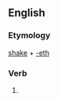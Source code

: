 ==English==

===Etymology===
[[shake]] + [[-eth]]

===Verb===
{{en-verb form}}

# {{archaic third-person singular of|shake}}